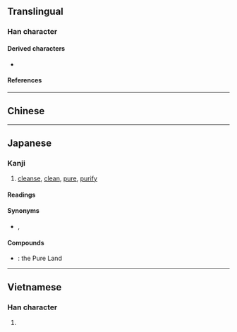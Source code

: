 {{also|淨}}
{{character info/new}}
==Translingual==
{{Han simplified forms|淨|浄|净}}

===Han character===
{{Han char|rn=85|rad=水|as=06|sn=9|four=|canj=ENSD|ids=⿰氵争}}

====Derived characters====
* {{l|mul|[[𬰆]]}}

====References====
{{Han ref|kx=0623.171|dkj=17451|hdz=31652.080|uh=6D44}}

----

==Chinese==
{{zh-see|淨|v}}

----

==Japanese==
{{ja-kanji forms|浄|淨}}

===Kanji===
{{ja-kanji|grade=c|rs=水06|kyu=淨}}

# [[cleanse]], [[clean]], [[pure]], [[purify]]

====Readings====
{{ja-readings
|goon=じょう
|kanon=せい
|kun=きよ-い, とろ
}}

====Synonyms====
* {{l|ja|洗}}, {{l|ja|清}}

====Compounds====
* {{ja-r|浄土|じょうど}}: {{qual|Buddhism}} the Pure Land

----

==Vietnamese==

===Han character===
{{vi-hantu|[[tĩnh]], [[tịnh]], [[tạnh]]|rs=水06}}

# {{defn|lang=vi|sort=水06}}
